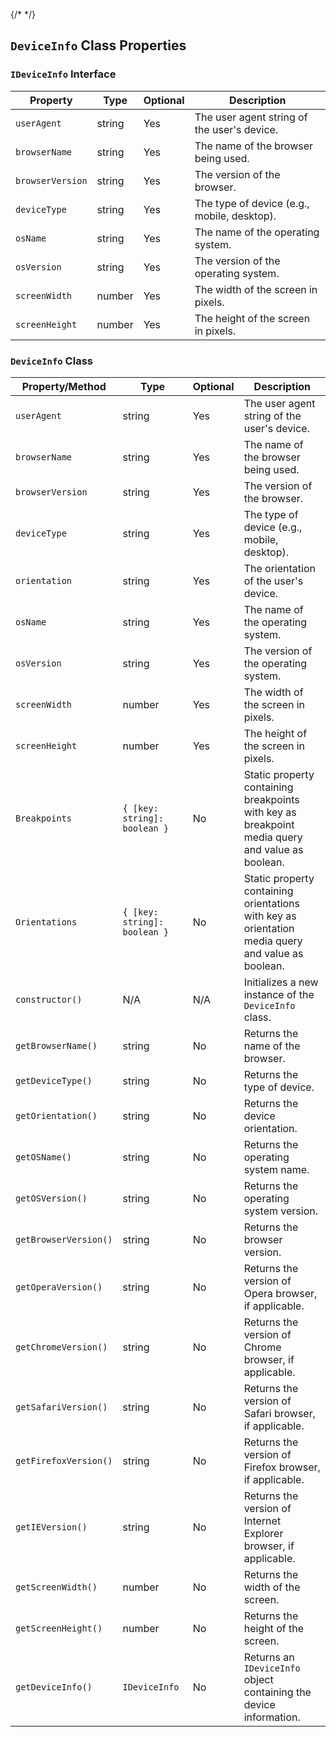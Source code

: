 {/* <script>var SUPERFLOW_TOOLBAR_API_KEY="aU1MxKP0rca2UXwKi8bl"; var SUPERFLOW_TOOLBAR_PROJECT_ID="8447060215973283";</script> */}


## `DeviceInfo` Class Properties

### `IDeviceInfo` Interface

| Property       | Type   | Optional | Description                                   |
|----------------|--------|----------|-----------------------------------------------|
| `userAgent `     | string | Yes      | The user agent string of the user's device.   |
| `browserName`    | string | Yes      | The name of the browser being used.           |
| `browserVersion` | string | Yes      | The version of the browser.                   |
| `deviceType`     | string | Yes      | The type of device (e.g., mobile, desktop).   |
| `osName`         | string | Yes      | The name of the operating system.             |
| `osVersion `     | string | Yes      | The version of the operating system.          |
| `screenWidth`    | number | Yes      | The width of the screen in pixels.            |
| `screenHeight`   | number | Yes      | The height of the screen in pixels.           |

### `DeviceInfo` Class

| Property/Method      | Type                           | Optional | Description                                                                                               |
|----------------------|--------------------------------|----------|-----------------------------------------------------------------------------------------------------------|
| `userAgent`           | string                         | Yes      | The user agent string of the user's device.                                                               |
| `browserName`          | string                         | Yes      | The name of the browser being used.                                                                       |
| `browserVersion`       | string                         | Yes      | The version of the browser.                                                                               |
| `deviceType`           | string                         | Yes      | The type of device (e.g., mobile, desktop).                                                               |
| `orientation`          | string                         | Yes      | The orientation of the user's device.                                                                     |
| `osName`               | string                         | Yes      | The name of the operating system.                                                                         |
| `osVersion`            | string                         | Yes      | The version of the operating system.                                                                      |
| `screenWidth`          | number                         | Yes      | The width of the screen in pixels.                                                                        |
| `screenHeight`         | number                         | Yes      | The height of the screen in pixels.                                                                       |
| `Breakpoints`          | `{ [key: string]: boolean }`  | No       | Static property containing breakpoints with key as breakpoint media query and value as boolean.           |
| `Orientations`         | `{ [key: string]: boolean }`  | No       | Static property containing orientations with key as orientation media query and value as boolean.         |
| `constructor()`        | N/A                            | N/A      | Initializes a new instance of the `DeviceInfo` class.                                                     |
| `getBrowserName()`     | string                         | No       | Returns the name of the browser.                                                                          |
| `getDeviceType()`      | string                         | No       | Returns the type of device.                                                                               |
| `getOrientation()`     | string                         | No       | Returns the device orientation.                                                                           |
| `getOSName()`          | string                         | No       | Returns the operating system name.                                                                        |
| `getOSVersion()`       | string                         | No       | Returns the operating system version.                                                                     |
| `getBrowserVersion()`  | string                         | No       | Returns the browser version.                                                                              |
| `getOperaVersion()`    | string                         | No       | Returns the version of Opera browser, if applicable.                                                      |
| `getChromeVersion()`   | string                         | No       | Returns the version of Chrome browser, if applicable.                                                     |
| `getSafariVersion()`   | string                         | No       | Returns the version of Safari browser, if applicable.                                                     |
| `getFirefoxVersion()`  | string                         | No       | Returns the version of Firefox browser, if applicable.                                                    |
| `getIEVersion()`       | string                         | No       | Returns the version of Internet Explorer browser, if applicable.                                           |
| `getScreenWidth()`     | number                         | No       | Returns the width of the screen.                                                                          |
| `getScreenHeight()`    | number                         | No       | Returns the height of the screen.                                                                         |
| `getDeviceInfo()`      | `IDeviceInfo`                  | No       | Returns an `IDeviceInfo` object containing the device information.                                        |

